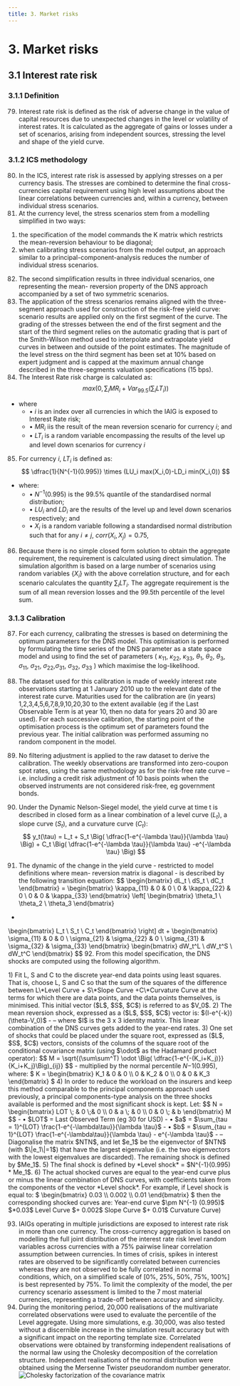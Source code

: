 ```yaml
---
title: 3. Market risks
---
```


# 3. Market risks
## 3.1	Interest rate risk
### 3.1.1	Definition
79.	Interest rate risk is defined as the risk of adverse change in the value of capital resources due to unexpected changes in the level or volatility of interest rates. It is calculated as the aggregate of gains or losses under a set of scenarios, arising from independent sources, stressing the level and shape of the yield curve.

### 3.1.2	ICS methodology
80.	In the ICS, interest rate risk is assessed by applying stresses on a per currency basis. The stresses are combined to determine the final cross-currencies capital requirement using high level assumptions about the linear correlations between currencies and, within a currency, between individual stress scenarios.
81.	At the currency level, the stress scenarios stem from a  <GTooltip label="Dynamic Nelson Siegel (DNS)" desc="As described in the article Diebold, F.X. and Li C (2006).“Forecasting the Term Structure of Government Bond Yields”. Journal of Econometrics, 130, 337-364"/> modelling simplified in two ways: 
  1) the specification of the model commands the K matrix which restricts the mean-reversion behaviour to be diagonal; 
  2) when calibrating stress scenarios from the model output, an approach similar to a principal-component-analysis reduces the number of individual stress scenarios.
82.	The second simplification results in three individual scenarios, one representing the mean- reversion property of the DNS approach accompanied by a set of two symmetric scenarios.
83.	The application of the stress scenarios remains aligned with the three-segment approach used for construction of the risk-free yield curve: scenario results are applied only on the first segment of the curve. The grading of the stresses between the end of the first segment and the start of the third segment relies on the automatic grading that is part of the Smith-Wilson method used to interpolate and extrapolate yield curves in between and outside of the point estimates. The magnitude of the level stress on the third segment has been set at 10% based on expert judgment and is capped at the maximum annual change described in the three-segments valuation specifications (15 bps).
84.	The Interest Rate risk charge is calculated as:
$$
max \Bigg(0, \sum_{i} MR_i + Var_{99.5}\Big(\sum_i LT_i\Big)\Bigg)
$$
- where
  - • $i$ is an index over all currencies in which the IAIG is exposed to Interest Rate risk;
  - • $MR_i$ iis the result of the mean reversion scenario for currency $i$; and 
  - • $LT_i$ is a random variable encompassing the results of the level up and level down scenarios for currency $i$
85.	For currency $i$, $LT_i$ is defined as:
$$
\dfrac{1}{N^{-1}(0.995)} \times (LU_i max(X_i,0)-LD_i min(X_i,0))
$$
- where:
  - • $N^{-1}(0.995)$ is the 99.5% quantile of the standardised normal distribution;
  - • $LU_i$ and $LD_i$ are the results of the level up and level down scenarios respectively; and
  - • $X_i$ is a random variable following a standardised normal distribution such that for any $i \neq j$, $corr(X_i, X_j)=0.75$,
86.	Because there is no simple closed form solution to obtain the aggregate requirement, the requirement is calculated using direct simulation. The simulation algorithm is based on a large number of scenarios using random variables $\{X_i\}$ with the above correlation structure, and for each scenario calculates the quantity $\sum_i LT_i$. The aggregate requirement is the sum of all mean reversion losses and the 99.5th percentile of the level sum.


### 3.1.3	Calibration
87.	For each currency, calibrating the stresses is based on determining the optimum parameters for the DNS model. This optimisation is performed by formulating the time series of the DNS parameter as a state space model and using  <GTooltip label="the Kalman Filter technique" desc="See for example, Kalman, R.E. (1960). “A new approach to Linear Filtering and Prediction Problems”. Journal of Basic Engineering. 82 (1): 35-45"/> to find the set of parameters ( $\kappa_{11}$, $\kappa_{22}$, $\kappa_{33}$, $\theta_1$, $\theta_2$, $\theta_3$, $\sigma_{11}$, $\sigma_{21}$, $\sigma_{22}$,$\sigma_{31}$, $\sigma_{32}$, $\sigma_{33}$ ) which maximise the log-likelihood.
88.	The dataset used for this calibration is made of weekly interest rate observations starting at 1 January 2010 up to the relevant date of the interest rate curve. Maturities used for the calibration are (in years) 1,2,3,4,5,6,7,8,9,10,20,30 to the extent available (eg if the Last Observable Term is at year 10, then no data for years 20 and 30 are used). For each successive calibration, the starting point of the optimisation process is the optimum set of parameters found the previous year. The initial calibration was performed assuming no random component in the model.
89.	No filtering adjustment is applied to the raw dataset to derive the calibration. The weekly observations are transformed into zero-coupon spot rates, using the same methodology as for the risk-free rate curve – i.e. including a credit risk adjustment of 10 basis points when the observed instruments are not considered risk-free, eg government bonds.
90.	Under the Dynamic Nelson-Siegel model, the yield curve at time t is described in closed form as a linear combination of a level curve ($L_t$), a slope curve ($S_t$), and a curvature curve ($C_t$):
$$
y_t(\tau) = L_t + S_t \Big( \dfrac{1-e^{-\lambda \tau}}{\lambda \tau} \Big) + C_t \Big( \dfrac{1-e^{-\lambda \tau}}{\lambda \tau} -e^{-\lambda \tau} \Big)
$$

91.	The dynamic of the change in the yield curve - restricted to model definitions where mean- reversion matrix is diagonal<GTooltipIcon desc="A fully flexible model with cross terms in the mean reversion factors (i.e. with non-diagonal elements in the K matrix) was also tested, without much difference."/> - is described by the following transition equation:
$$
\begin{bmatrix}
    dL_t \\
    dS_t \\
    dC_t
\end{bmatrix} =
\begin{bmatrix}
    \kappa_{11} & 0 & 0 \\
    0 & \kappa_{22} & 0 \\
    0 & 0 & \kappa_{33}
\end{bmatrix}
\left[
\begin{bmatrix}
    \theta_1 \\
    \theta_2 \\
    \theta_3
\end{bmatrix}
-
\begin{bmatrix}
    L_t \\
    S_t \\
    C_t
\end{bmatrix}
\right] dt +
\begin{bmatrix}
    \sigma_{11} & 0 & 0 \\
    \sigma_{21} & \sigma_{22} & 0 \\
    \sigma_{31} & \sigma_{32} & \sigma_{33}
\end{bmatrix}
\begin{bmatrix}
    dW_t^L \\
    dW_t^S \\
    dW_t^C
\end{bmatrix}
$$
92.	From this model specification, the DNS shocks are computed using the following algorithm.

<GCallout severity="info" title ="DNS shock algorithm">
1) Fit L, S and C to the discrete year-end data points using least squares. That is, choose L, S and C so that the sum of the squares of the difference between L\*Level Curve + S\*Slope Curve +C\*Curvature Curve at the terms for which there are data points, and the data points themselves, is minimised. This initial vector ($L$, $S$, $C$) is referred to as $V_0$.
2) The mean reversion shock, expressed as a ($L$, $S$, $C$) vector is: $(I-e^{-k})(\theta-V_0)$ 
- – where $I$ is the 3 x 3 identity matrix. This linear combination of the DNS curves gets added to the year-end rates.
3) One set of shocks that could be placed under the square root, expressed as ($L$, $S$, $C$) vectors, consists of the columns of the square root of the conditional covariance matrix (using $\odot$ as the Hadamard product operator):
$$
M = \sqrt{(\sum\sum^T) \odot \Big( \dfrac{1-e^{-(K_i+K_j)}}{K_i+K_j}\Big)_{ij}}
$$
- multiplied by the normal percentile 𝑁−1(0.995), where:
$
K = \begin{bmatrix}
    K_1 & 0 & 0 \\
    0 & K_2 & 0 \\
    0 & 0 & K_3
\end{bmatrix}
$
4) In order to reduce the workload on the insurers and keep this method comparable to the principal components approach used previously, a principal components-type analysis on the three shocks available is performed and the most significant shock is kept<GTooltipIcon desc="This shock account for around 95% of the requirements."/>. Let:
  $$
  N =
  \begin{bmatrix}
      LOT \; & 0 \;& 0 \\
      0 & a  \; & 0 \\
      0 & 0 \; & b
  \end{bmatrix}
  M
  $$
  <GCmt>
    - • $LOT$ = Last Observed Term (eg 30 for USD) 
    - • $a$ = $\sum_{tau = 1}^{LOT} \frac{1-e^{-\lambda\tau}}{\lambda \tau}$
    - • $b$ = $\sum_{tau = 1}^{LOT} \frac{1-e^{-\lambda\tau}}{\lambda \tau} - e^{-\lambda \tau}$
  </GCmt>
- – Diagonalise the matrix $NTN$, and let $e_1$ be the eigenvector of $NTN$ (with $\|e_1\|=1$) that have the largest eigenvalue (i.e. the two eigenvectors with the lowest eigenvalues are discarded). The remaining shock is defined by $Me_1$.
5) The final shock is defined by *Level shock* = $N^{-1}(0.995) * Me_1$.
6) The actual shocked curves are equal to the year-end curve plus or minus the linear combination of DNS curves, with coefficients taken from the components of the vector *Level shock*. For example, if Level shock is equal to:
$
\begin{bmatrix}
    0.03 \\
    0.002 \\
    0.01
\end{bmatrix}
$ then the corresponding shocked curves are: Year-end curve $\pm N^{-1} (0.995)$ $*0.03$ Level Curve  $+ 0.002$ Slope Curve $+ 0.01$ Curvature Curve)
</GCallout>

93.	IAIGs operating in multiple jurisdictions are exposed to interest rate risk in more than one currency. The cross-currency aggregation is based on modelling the full joint distribution of the interest rate risk level random variables across currencies with a 75% pairwise linear correlation assumption between currencies. In times of crisis, spikes in interest rates are observed to be significantly correlated between currencies whereas they are not observed to be fully correlated in normal conditions, which, on a simplified scale of [0%, 25%, 50%, 75%, 100%] is best represented by 75%. To limit the complexity of the model, the per currency scenario assessment is limited to the 7 most material currencies, representing a trade-off between accuracy and simplicity.
94.	During the monitoring period, 20,000 realisations of the multivariate correlated observations were used to evaluate the percentile of the Level aggregate. Using more simulations, e.g. 30,000, was also tested without a discernible increase in the simulation result accuracy but with a significant impact on the reporting template size. Correlated observations were obtained by transforming independent realisations of the normal law using the Cholesky decomposition<GTooltipIcon desc="See for example, Lloyd N.Tefethen and David Bau. Numerical Linear Algebra"/> of the correlation structure. Independent realisations of the normal distribution were obtained using the Mersenne Twister pseudorandom number generator.<GTooltipIcon desc="See for example, Matsumoto, M. and Nishimura T. (1998). “Mersenne twister: a 623-dimensionally equidistributed uniform pseudo-random generator”. ACM Transactions on Modelling and Computer Simulation 8 (1): 3-30."/>
![Cholesky factorization of the covariance matrix](/ics/cal94.png)